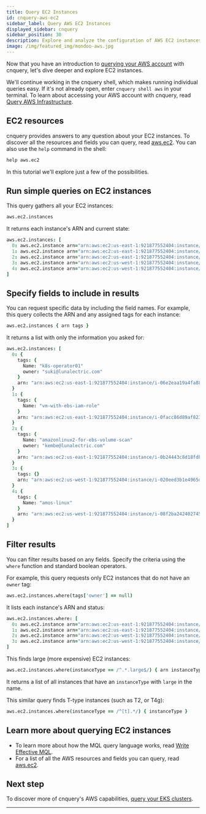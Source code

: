```yaml
---
title: Query EC2 Instances
id: cnquery-aws-ec2
sidebar_label: Query AWS EC2 Instances
displayed_sidebar: cnquery
sidebar_position: 30
description: Explore and analyze the configuration of AWS EC2 instances
image: /img/featured_img/mondoo-aws.jpg
---
```


Now that you have an introduction to [querying your AWS account](/cnquery/cnquery-aws/cnquery-aws-account/) with cnquery, let's dive deeper and explore EC2 instances.

We'll continue working in the cnquery shell, which makes running individual queries easy. If it's not already open, enter `cnquery shell aws` in your terminal. To learn about accessing your AWS account with cnquery, read [Query AWS Infrastructure](/cnquery/cnquery-aws/).

## EC2 resources

cnquery provides answers to any question about your EC2 instances. To discover all the resources and fields you can query, read [aws.ec2](/mql/resources/aws-pack/aws.ec2/). You can also use the `help` command in the shell:

```coffeescript
help aws.ec2
```

In this tutorial we'll explore just a few of the possibilities.

## Run simple queries on EC2 instances

This query gathers all your EC2 instances:

```coffeescript
aws.ec2.instances
```

It returns each instance's ARN and current state:

```coffeescript
aws.ec2.instances: [
  0: aws.ec2.instance arn="arn:aws:ec2:us-east-1:921877552404:instance/i-06e2eaa19a4fa883e" state="stopped"
  1: aws.ec2.instance arn="arn:aws:ec2:us-east-1:921877552404:instance/i-0facc86d89af823af" state="stopped"
  2: aws.ec2.instance arn="arn:aws:ec2:us-east-1:921877552404:instance/i-0b24443c8d18fdbab" state="running"
  3: aws.ec2.instance arn="arn:aws:ec2:us-west-1:921877552404:instance/i-020eed3b1e4965d8d" state="running"
  4: aws.ec2.instance arn="arn:aws:ec2:us-west-1:921877552404:instance/i-08f2ba2424027454a" state="running"
]
```

## Specify fields to include in results

You can request specific data by including the field names. For example, this query collects the ARN and any assigned tags for each instance:

```coffeescript
aws.ec2.instances { arn tags }
```

It returns a list with only the information you asked for:

```coffeescript
aws.ec2.instances: [
  0: {
    tags: {
      Name: "k8s-operator01"
      owner: "suki@lunalectric.com"
    }
    arn: "arn:aws:ec2:us-east-1:921877552404:instance/i-06e2eaa19a4fa883e"
  }
  1: {
    tags: {
      Name: "vm-with-ebs-iam-role"
    }
    arn: "arn:aws:ec2:us-east-1:921877552404:instance/i-0facc86d89af823af"
  }
  2: {
    tags: {
      Name: "amazonlinux2-for-ebs-volume-scan"
      owner: "kembe@lunalectric.com"
    }
    arn: "arn:aws:ec2:us-east-1:921877552404:instance/i-0b24443c8d18fdbab"
  }
  3: {
    tags: {}
    arn: "arn:aws:ec2:us-west-1:921877552404:instance/i-020eed3b1e4965d8d"
  }
  4: {
    tags: {
      Name: "amos-linux"
    }
    arn: "arn:aws:ec2:us-west-1:921877552404:instance/i-08f2ba2424027454a"
  }
]
```

## Filter results

You can filter results based on any fields. Specify the criteria using the `where` function and standard boolean operators.

For example, this query requests only EC2 instances that do not have an `owner` tag:

```coffeescript
aws.ec2.instances.where(tags['owner'] == null)
```

It lists each instance's ARN and status:

```coffeescript
aws.ec2.instances.where: [
  0: aws.ec2.instance arn="arn:aws:ec2:us-east-1:921877552404:instance/i-06e2eaa19a4fa883e" state="stopped"
  1: aws.ec2.instance arn="arn:aws:ec2:us-east-1:921877552404:instance/i-0facc86d89af823af" state="stopped"
  2: aws.ec2.instance arn="arn:aws:ec2:us-west-1:921877552404:instance/i-020eed3b1e4965d8d" state="running"
  3: aws.ec2.instance arn="arn:aws:ec2:us-west-1:921877552404:instance/i-08f2ba2424027454a" state="running"
]
```

This finds large (more expensive) EC2 instances:

```coffeescript
aws.ec2.instances.where(instanceType == /^.*.large$/) { arn instanceType }
```

It returns a list of all instances that have an `instanceType` with `large` in the name.

This similar query finds T-type instances (such as T2, or T4g):

```coffeescript
aws.ec2.instances.where(instanceType == /^[t].*/) { instanceType }
```

## Learn more about querying EC2 instances

- To learn more about how the MQL query language works, read [Write Effective MQL](/mql/mql.write/).
- For a list of all the AWS resources and fields you can query, read [aws.ec2](/mql/resources/aws-pack/aws.ec2/).

## Next step

To discover more of cnquery's AWS capabilities, [query your EKS clusters](/cnquery/cnquery-aws/cnquery-aws-eks/).

---
